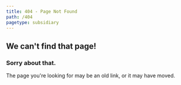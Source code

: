 ```yaml
---
title: 404 - Page Not Found
path: /404
pagetype: subsidiary
---
```

## We can't find that page!

### Sorry about that.

The page you're looking for may be an old link, or it may have moved.